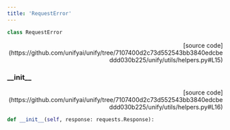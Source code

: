 ```yaml
---
title: 'RequestError'
---
```


```python
class RequestError
```

<p align="right">[source code](https://github.com/unifyai/unify/tree/7107400d2c73d552543bb3840edcbeddd030b225/unify/utils/helpers.py#L15)</p>



### \_\_init\_\_

<p align="right">[source code](https://github.com/unifyai/unify/tree/7107400d2c73d552543bb3840edcbeddd030b225/unify/utils/helpers.py#L16)</p>

```python
def __init__(self, response: requests.Response):
```

